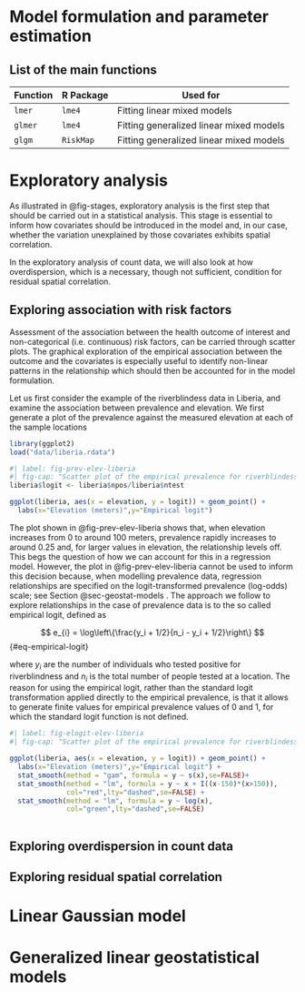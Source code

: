 # Model formulation and parameter estimation

## List of the main functions {.unnumbered}

| Function | R Package | Used for                                |
|----------|-----------|-----------------------------------------|
| `lmer`   | `lme4`    | Fitting linear mixed models             |
| `glmer`  | `lme4`    | Fitting generalized linear mixed models |
| `glgm`   | `RiskMap` | Fitting generalized linear mixed models |

# Exploratory analysis

As illustrated in @fig-stages, exploratory analysis is the first step that should be carried out in a statistical analysis. This stage is essential to inform how covariates should be introduced in the model and, in our case, whether the variation unexplained by those covariates exhibits spatial correlation.

In the exploratory analysis of count data, we will also look at how overdispersion, which is a necessary, though not sufficient, condition for residual spatial correlation.

## Exploring association with risk factors

Assessment of the association between the health outcome of interest and non-categorical (i.e. continuous) risk factors, can be carried through scatter plots. The graphical exploration of the empirical association between the outcome and the covariates is especially useful to identify non-linear patterns in the relationship which should then be accounted for in the model formulation.

Let us first consider the example of the riverblindess data in Liberia, and examine the association between prevalence and elevation. We first generate a plot of the prevalence against the measured elevation at each of the sample locations

```r
library(ggplot2)
load("data/liberia.rdata")

```

```r
#| label: fig-prev-elev-liberia
#| fig-cap: "Scatter plot of the empirical prevalence for riverblindess against elevation, measured in meters."
liberia$logit <- liberia$npos/liberia$ntest

ggplot(liberia, aes(x = elevation, y = logit)) + geom_point() +
  labs(x="Elevation (meters)",y="Empirical logit")
```

The plot shown in @fig-prev-elev-liberia shows that, when elevation increases from 0 to around 100 meters, prevalence rapidly increases to around 0.25 and, for larger values in elevation, the relationship levels off. This begs the question of how we can account for this in a regression model. However, the plot in @fig-prev-elev-liberia cannot be used to inform this decision because, when modelling prevalence data, regression relationships are specified on the logit-transformed prevalence (log-odds) scale; see Section @sec-geostat-models . The approach we follow to explore relationships in the case of prevalence data is to the so called empirical logit, defined as

$$
e_{i} = \log\left\{\frac{y_i + 1/2}{n_i - y_i + 1/2}\right\}
$$ {#eq-empirical-logit}

where $y_i$ are the number of individuals who tested positive for riverblindness and $n_i$ is the total number of people tested at a location. The reason for using the empirical logit, rather than the standard logit transformation applied directly to the empirical prevalence, is that it allows to generate finite values for empirical prevalence values of 0 and 1, for which the standard logit function is not defined.

```r
#| label: fig-elogit-elev-liberia
#| fig-cap: "Scatter plot of the empirical prevalence for riverblindess against elevation, measured in meters."

ggplot(liberia, aes(x = elevation, y = logit)) + geom_point() +
  labs(x="Elevation (meters)",y="Empirical logit") +
  stat_smooth(method = "gam", formula = y ~ s(x),se=FALSE)+
  stat_smooth(method = "lm", formula = y ~ x + I((x-150)*(x>150)),
              col="red",lty="dashed",se=FALSE) +
  stat_smooth(method = "lm", formula = y ~ log(x),
              col="green",lty="dashed",se=FALSE)
 

```

## Exploring overdispersion in count data

## Exploring residual spatial correlation

# Linear Gaussian model

# Generalized linear geostatistical models
